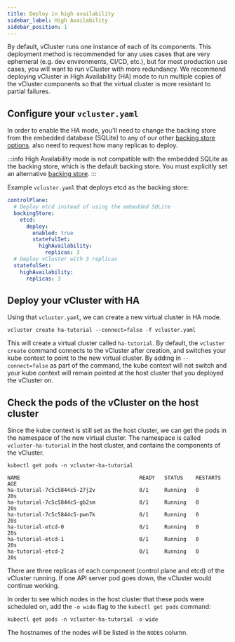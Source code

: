 ```yaml
---
title: Deploy in high availability
sidebar_label: High Availability
sidebar_position: 1
---
```


By default, vCluster runs one instance of each of its components. This deployment method is recommended for any uses cases that are very ephemeral (e.g. dev environments, CI/CD, etc.), but for most production
use cases, you will want to run vCluster with more redundancy. We recommend deploying vCluster in High Availability (HA) mode 
to run multiple copies of the vCluster components so that the virtual cluster is more resistant to partial failures.

## Configure your `vcluster.yaml`

In order to enable the HA mode, you'll need to change the backing store from the embedded database (SQLite) to any of our other [backing store options](../../configure/vcluster-yaml/control-plane/components/backing-store). 
also need to request how many replicas to deploy. 

:::info
High Availability mode is not compatible with the embedded SQLite as the backing store, which is the default backing store. You must explicitly set an alternative [backing store](../../configure/vcluster-yaml/control-plane/components/backing-store).
:::


Example `vcluster.yaml` that deploys etcd as the backing store:

```yaml
controlPlane:
  # Deploy etcd instead of using the embedded SQLite
  backingStore:
    etcd:
      deploy:
        enabled: true
        statefulSet:
          highAvailability:
            replicas: 3
  # Deploy vCluster with 3 replicas
  statefulSet:
    highAvailability:
      replicas: 3
```

## Deploy your vCluster with HA

Using that `vcluster.yaml`, we can create a new virtual cluster in HA mode.

```
vcluster create ha-tutorial --connect=false -f vcluster.yaml
```

This will create a virtual cluster called `ha-tutorial`. By default, the `vcluster create` command connects to the vCluster after creation, and switches your kube context to point to the new virtual cluster. By adding in `--connect=false` as part of the command, the kube context will not switch and your kube context will remain pointed at the host cluster that you deployed the vCluster on.

## Check the pods of the vCluster on the host cluster

Since the kube context is still set as the host cluster, we can get the pods in the namespace of the new virtual cluster. The namespace is 
called `vcluster-ha-tutorial` in the host cluster, and contains the components of the vCluster. 

```
kubectl get pods -n vcluster-ha-tutorial
```
```
NAME                                      READY   STATUS    RESTARTS   AGE
ha-tutorial-7c5c5844c5-27j2v              0/1     Running   0          20s
ha-tutorial-7c5c5844c5-gb2sm              0/1     Running   0          20s
ha-tutorial-7c5c5844c5-pwn7k              0/1     Running   0          20s
ha-tutorial-etcd-0                        0/1     Running   0          20s
ha-tutorial-etcd-1                        0/1     Running   0          20s
ha-tutorial-etcd-2                        0/1     Running   0          20s
```
There are three replicas of each component (control plane and etcd) of the vCluster running. If one API server pod goes down, the vCluster would continue working.

In order to see which nodes in the host cluster that these pods were scheduled on, add the `-o wide` flag to the `kubectl get pods` command:

```
kubectl get pods -n vcluster-ha-tutorial -o wide
```

The hostnames of the nodes will be listed in the `NODES` column.
